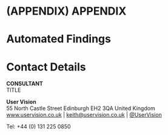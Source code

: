 # (APPENDIX) APPENDIX {-}

# Automated Findings
# Contact Details  {-}

**CONSULTANT**   
TITLE

**User Vision**   
55 North Castle Street
Edinburgh
EH2 3QA
United Kingdom   
<a href="http://www.uservision.co.uk">www.uservision.co.uk</a> | <a href="mailto:keith@uservision.co.uk">keith@uservision.co.uk</a> | <a href="https://twitter.com/uservision">@UserVision</a>

Tel: +44 (0) 131 225 0850

